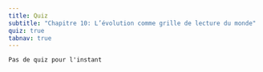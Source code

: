```yaml
---
title: Quiz
subtitle: "Chapitre 10: L’évolution comme grille de lecture du monde"
quiz: true
tabnav: true
---
```

```ed-pb
Pas de quiz pour l'instant

```